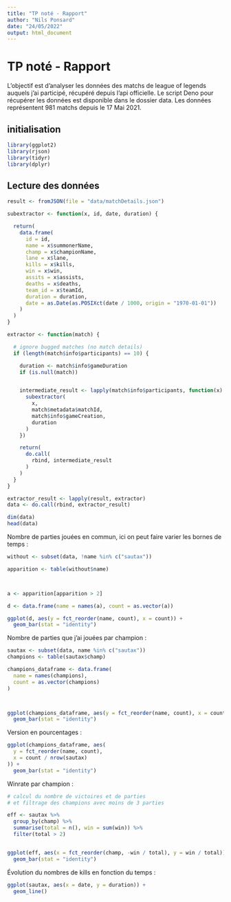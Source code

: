 ```yaml
---
title: "TP noté - Rapport"
author: "Nils Ponsard"
date: "24/05/2022"
output: html_document
---
```


# TP noté - Rapport

L’objectif est d’analyser les données des matchs de league of legends auquels j’ai participé, récupéré depuis l’api officielle. Le script Deno pour récupérer les données est disponible dans le dossier data. 
Les données représentent 981 matchs depuis le 17 Mai 2021.

## initialisation

```r
library(ggplot2)
library(rjson)
library(tidyr)
library(dplyr)
```
## Lecture des données
```r
result <- fromJSON(file = "data/matchDetails.json")

subextractor <- function(x, id, date, duration) {

  return(
    data.frame(
      id = id,
      name = x$summonerName,
      champ = x$championName,
      lane = x$lane,
      kills = x$kills,
      win = x$win,
      assits = x$assists,
      deaths = x$deaths,
      team_id = x$teamId,
      duration = duration,
      date = as.Date(as.POSIXct(date / 1000, origin = "1970-01-01"))
    )
  )
}

extractor <- function(match) {

  # ignore bugged matches (no match details)
  if (length(match$info$participants) == 10) {

    duration <- match$info$gameDuration
    if (is.null(match))


    intermediate_result <- lapply(match$info$participants, function(x) {
      subextractor(
        x,
        match$metadata$matchId,
        match$info$gameCreation,
        duration
      )
    })

    return(
      do.call(
        rbind, intermediate_result
      )
    )
  }
}

extractor_result <- lapply(result, extractor)
data <- do.call(rbind, extractor_result)

dim(data)
head(data)
```



Nombre de parties jouées en commun, ici on peut faire varier les bornes de temps :
```r

without <- subset(data, !name %in% c("sautax"))

apparition <- table(without$name)



a <- apparition[apparition > 2]

d <- data.frame(name = names(a), count = as.vector(a))

ggplot(d, aes(y = fct_reorder(name, count), x = count)) +
  geom_bar(stat = "identity")
```

Nombre de parties que j’ai jouées par champion :
```r

sautax <- subset(data, name %in% c("sautax"))
champions <- table(sautax$champ)

champions_dataframe <- data.frame(
  name = names(champions),
  count = as.vector(champions)
)



ggplot(champions_dataframe, aes(y = fct_reorder(name, count), x = count)) +
  geom_bar(stat = "identity")
```

Version en pourcentages : 
```r
ggplot(champions_dataframe, aes(
  y = fct_reorder(name, count),
  x = count / nrow(sautax)
)) +
  geom_bar(stat = "identity")
```

Winrate par champion :
```r

# calcul du nombre de victoires et de parties
# et filtrage des champions avec moins de 3 parties

eff <- sautax %>%
  group_by(champ) %>%
  summarise(total = n(), win = sum(win)) %>%
  filter(total > 2)


ggplot(eff, aes(x = fct_reorder(champ, -win / total), y = win / total)) +
  geom_bar(stat = "identity")
```

Évolution du nombres de kills en fonction du temps :
```r
ggplot(sautax, aes(x = date, y = duration)) +
  geom_line()
```






